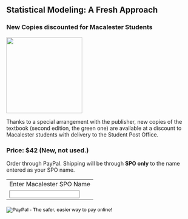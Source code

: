 ## Statistical Modeling: A Fresh Approach 
<link rel="stylesheet" type="text/css" href="../stats155.css">

### New Copies discounted for Macalester Students

<img src="http://www.mosaic-web.org/StatisticalModeling/Aug24-mini.jpg" width='200'>

Thanks to a special arrangement with the publisher, new copies of the textbook (second edition, the green one) are available at a discount to Macalester students with delivery to the Student Post Office.  

### Price: $42 (New, not used.)

Order through PayPal.  Shipping will be through **SPO only** to the name entered as your SPO name.

<form action="https://www.paypal.com/cgi-bin/webscr" method="post" target="_top">
<input type="hidden" name="cmd" value="_s-xclick">
<input type="hidden" name="hosted_button_id" value="86BAG99GXRP7Q">
<table>
<tr><td><input type="hidden" name="on0" value="Enter Macalester SPO Name">Enter Macalester SPO Name</td></tr><tr><td><input type="text" name="os0" maxlength="200"></td></tr>
</table>
<input type="image" src="https://www.paypalobjects.com/en_US/i/btn/btn_buynowCC_LG.gif" border="0" name="submit" alt="PayPal - The safer, easier way to pay online!">
<img alt="" border="0" src="https://www.paypalobjects.com/en_US/i/scr/pixel.gif" width="1" height="1">
</form>

